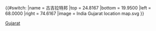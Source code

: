 {{#switch:{{{1}}}
|name   = 古吉拉特邦
|top    = 24.8167
|bottom = 19.9500
|left   = 68.0000
|right  = 74.6167
|image  = India Gujarat location map.svg
}}<noinclude>{{Location map/Info}}
{{Documentation}}
[[Category:印度地理位置圖模板|Gujarat]]
</noinclude>